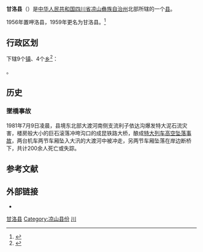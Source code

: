 {{Infobox China County
| county =甘洛县
| Photo =Ganluo Station.JPG
| Photoname= [[成昆铁路|成昆铁路]][[甘洛站|甘洛站]]
| map =
| map size =
| mapofstate=
| Pinyin =
| Belong =[[四川省|四川省]][[凉山彝族自治州|凉山彝族自治州]]
| Types=[[县|县]]
| admincode =
| founded =
| seat =
| officerTitle=
| officer =
| division =
| town=
| township=
| subdistrict=
| dialect=
| post code=
| phone code =834
| coordinate =
| area =2156
| area land =
| area water =
| census yr =2002
| pop =18万
| density =
| GDP =
| web =
}}
'''甘洛县'''（{{lang-ii|ꇤꇉꑤ}}）是[[中华人民共和国|中华人民共和国]][[四川省|四川省]][[凉山彝族自治州|凉山彝族自治州]]北部所辖的一个[[县|县]]。

1956年置呷洛县，1959年更名为甘洛县。<ref>{{cite web |url=http://www.xzqh.org/QUHUA/51sc/3435gl.htm |title=存档副本 |accessdate=2009-02-06 |deadurl=yes |archiveurl=https://web.archive.org/web/20090304204307/http://www.xzqh.org/quhua/51sc/3435gl.htm |archivedate=2009-03-04 }}</ref>

== 行政区划 ==
{{PAGENAMEBASE}}下辖9个[[行政建制镇|镇]]、4个[[乡_(中华人民共和国)|乡]]<ref>{{PRC admin/ref sgc|51/34/35}}</ref>：

{{PRC admin/children|51/34/35}}。

==历史==
===墜橋事故===
{{main|1981年成昆鐵路列車墜橋事故}}
1981年7月9日凌晨，县境东北部大渡河南侧支流利子依达沟爆发特大泥石流灾害，楼房般大小的巨石滚落冲垮沟口的成昆铁路大桥，酿成[[1981年成昆铁路列车坠桥事故|特大列车高空坠落事故]]，两台机车两节车厢坠入大汛的大渡河中被冲走，另两节车厢坠落在岸边断桥下，共计200余人死亡或失踪。

== 参考文献 ==
{{reflist}}

== 外部链接 ==
* {{Official website|http://www.ganluo.gov.cn/|name=甘洛县人民政府}}

{{Sichuan-stub}}
{{甘洛县行政区划}}
{{凉山彝族自治州行政区划}}
{{四川行政区划}}
{{国家级贫困县|前}}

[[Category:甘洛县|]]
[[Category:凉山县份|Category:凉山县份]]
[[Category:原国家级贫困县|川]]